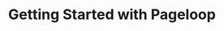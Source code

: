 ---
title: "Getting Started with Pageloop"
description: "Welcome to Pageloop! This guide will help you get up and running with your documentation in just a few minutes.

- Learn how Pageloop works 
- Connect your tools 
- Start automating your updates"
---